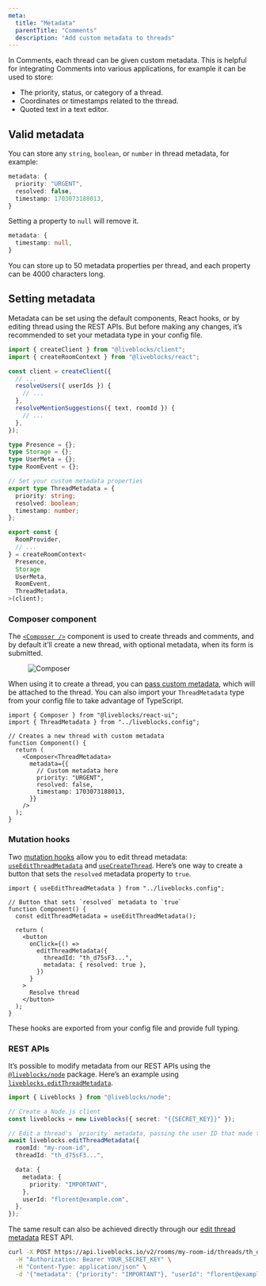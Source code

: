 ```yaml
---
meta:
  title: "Metadata"
  parentTitle: "Comments"
  description: "Add custom metadata to threads"
---
```


In Comments, each thread can be given custom metadata. This is helpful for
integrating Comments into various applications, for example it can be used to
store:

- The priority, status, or category of a thread.
- Coordinates or timestamps related to the thread.
- Quoted text in a text editor.

## Valid metadata

You can store any `string`, `boolean`, or `number` in thread metadata, for
example:

```ts
metadata: {
  priority: "URGENT",
  resolved: false,
  timestamp: 1703073188013,
}
```

Setting a property to `null` will remove it.

```ts
metadata: {
  timestamp: null,
}
```

You can store up to 50 metadata properties per thread, and each property can be
4000 characters long.

## Setting metadata

Metadata can be set using the default components, React hooks, or by editing
thread using the REST APIs. But before making any changes, it’s recommended to
set your metadata type in your config file.

```ts file="liveblocks.config.ts" highlight="19-24,34"
import { createClient } from "@liveblocks/client";
import { createRoomContext } from "@liveblocks/react";

const client = createClient({
  // ...
  resolveUsers({ userIds }) {
    // ...
  },
  resolveMentionSuggestions({ text, roomId }) {
    // ...
  },
});

type Presence = {};
type Storage = {};
type UserMeta = {};
type RoomEvent = {};

// Set your custom metadata properties
export type ThreadMetadata = {
  priority: string;
  resolved: boolean;
  timestamp: number;
};

export const {
  RoomProvider,
  // ...
} = createRoomContext<
  Presence,
  Storage
  UserMeta,
  RoomEvent,
  ThreadMetadata,
>(client);
```

### Composer component

The [`<Composer />`](/docs/api-reference/liveblocks-react-ui#Composer) component
is used to create threads and comments, and by default it’ll create a new
thread, with optional metadata, when its form is submitted.

<Figure>
  <Image
    src="/assets/comments/composer.png"
    alt="Composer"
    width={768}
    height={446}
  />
</Figure>

When using it to create a thread, you can
[pass custom metadata](/docs/api-reference/liveblocks-react-ui#Adding-thread-metadata),
which will be attached to the thread. You can also import your `ThreadMetadata`
type from your config file to take advantage of TypeScript.

```tsx highlight="7-14"
import { Composer } from "@liveblocks/react-ui";
import { ThreadMetadata } from "../liveblocks.config";

// Creates a new thread with custom metadata
function Component() {
  return (
    <Composer<ThreadMetadata>
      metadata={{
        // Custom metadata here
        priority: "URGENT",
        resolved: false,
        timestamp: 1703073188013,
      }}
    />
  );
}
```

### Mutation hooks

Two [mutation hooks](/docs/products/comments/hooks#mutation-hooks) allow you to
edit thread metadata:
[`useEditThreadMetadata`](/docs/api-reference/liveblocks-react#useEditThreadMetadata)
and
[`useCreateThread`](http://localhost:3001/docs/api-reference/liveblocks-react#useCreateThread).
Here’s one way to create a button that sets the `resolved` metadata property to
`true`.

```tsx highlight="5,10-13"
import { useEditThreadMetadata } from "../liveblocks.config";

// Button that sets `resolved` metadata to `true`
function Component() {
  const editThreadMetadata = useEditThreadMetadata();

  return (
    <button
      onClick={() =>
        editThreadMetadata({
          threadId: "th_d75sF3...",
          metadata: { resolved: true },
        })
      }
    >
      Resolve thread
    </button>
  );
}
```

These hooks are exported from your config file and provide full typing.

### REST APIs

It’s possible to modify metadata from our REST APIs using the
[`@liveblocks/node`](/docs/api-reference/liveblocks-node) package. Here’s an
example using
[`liveblocks.editThreadMetadata`](/docs/api-reference/liveblocks-node#post-rooms-roomId-threads-threadId-metadata).

```ts highlight="12-14"
import { Liveblocks } from "@liveblocks/node";

// Create a Node.js client
const liveblocks = new Liveblocks({ secret: "{{SECRET_KEY}}" });

// Edit a thread's `priority` metadata, passing the user ID that made the change
await liveblocks.editThreadMetadata({
  roomId: "my-room-id",
  threadId: "th_d75sF3...",

  data: {
    metadata: {
      priority: "IMPORTANT",
    },
    userId: "florent@example.com",
  },
});
```

The same result can also be achieved directly through our
[edit thread metadata](/docs/api-reference/rest-api-endpoints#post-rooms-roomId-threads-threadId-metadata)
REST API.

```bash
curl -X POST https://api.liveblocks.io/v2/rooms/my-room-id/threads/th_d75sF3.../metadata \
  -H "Authorization: Bearer YOUR_SECRET_KEY" \
  -H "Content-Type: application/json" \
  -d '{"metadata": {"priority": "IMPORTANT"}, "userId": "florent@example.com"}'
```
